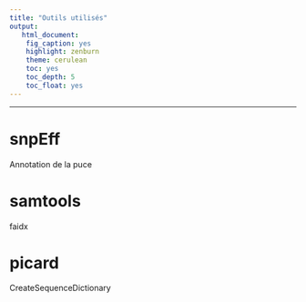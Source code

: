 ---
title: "Outils utilisés"
output:
   html_document: 
    fig_caption: yes
    highlight: zenburn
    theme: cerulean
    toc: yes
    toc_depth: 5
    toc_float: yes
---

* * * * *

# snpEff

Annotation de la puce 

# samtools

faidx

# picard

CreateSequenceDictionary
